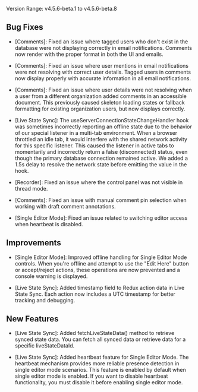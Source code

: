 Version Range: v4.5.6-beta.1 to v4.5.6-beta.8

## Bug Fixes

- [Comments]: Fixed an issue where tagged users who don't exist in the database were not displaying correctly in email notifications. Comments now render with the proper format in both the UI and emails.

- [Comments]: Fixed an issue where user mentions in email notifications were not resolving with correct user details. Tagged users in comments now display properly with accurate information in all email notifications.

- [Comments]: Fixed an issue where user details were not resolving when a user from a different organization added comments in an accessible document. This previously caused skeleton loading states or fallback formatting for existing organization users, but now displays correctly.

- [Live State Sync]: The useServerConnectionStateChangeHandler hook was sometimes incorrectly reporting an offline state due to the behavior of our special listener in a multi-tab environment. When a browser throttled an idle tab, it would interfere with the shared network activity for this specific listener. This caused the listener in active tabs to momentarily and incorrectly return a false (disconnected) status, even though the primary database connection remained active. We added a 1.5s delay to resolve the network state before emitting the value in the hook.

- [Recorder]: Fixed an issue where the control panel was not visible in thread mode.

- [Comments]: Fixed an issue with manual comment pin selection when working with draft comment annotations.

- [Single Editor Mode]: Fixed an issue related to switching editor access when heartbeat is disabled.

## Improvements

- [Single Editor Mode]: Improved offline handling for Single Editor Mode controls. When you're offline and attempt to use the "Edit Here" button or accept/reject actions, these operations are now prevented and a console warning is displayed.

- [Live State Sync]: Added timestamp field to Redux action data in Live State Sync. Each action now includes a UTC timestamp for better tracking and debugging.

## New Features

- [Live State Sync]: Added fetchLiveStateData() method to retrieve synced state data. You can fetch all synced data or retrieve data for a specific liveStateDataId.

- [Live State Sync]: Added heartbeat feature for Single Editor Mode. The heartbeat mechanism provides more reliable presence detection in single editor mode scenarios. This feature is enabled by default when single editor mode is enabled. If you want to disable heartbeat functionality, you must disable it before enabling single editor mode.
